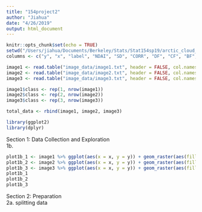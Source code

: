 ```yaml
---
title: "154project2"
author: "Jiahua"
date: "4/26/2019"
output: html_document
---
```


```r
knitr::opts_chunk$set(echo = TRUE)
setwd("/Users/jiahua/Documents/Berkeley/Stats/Stat154sp19/arctic_cloud_recognition/")
columns <- c("y", "x", "label", "NDAI", "SD", "CORR", "DF", "CF", "BF", "AF", "AN")

image1 <- read.table("image_data/image1.txt", header = FALSE, col.names = columns)
image2 <- read.table("image_data/image2.txt", header = FALSE, col.names = columns)
image3 <- read.table("image_data/image3.txt", header = FALSE, col.names = columns)

image1$class <- rep(1, nrow(image1))
image2$class <- rep(2, nrow(image2))
image3$class <- rep(3, nrow(image3))

total_data <- rbind(image1, image2, image3)

library(ggplot2)
library(dplyr)
```
    
    
Section 1: Data Collection and Exploration  
1b.  
```r
plot1b_1 <- image1 %>% ggplot(aes(x = x, y = y)) + geom_raster(aes(fill = label))
plot1b_2 <- image2 %>% ggplot(aes(x = x, y = y)) + geom_raster(aes(fill = label))
plot1b_3 <- image3 %>% ggplot(aes(x = x, y = y)) + geom_raster(aes(fill = label))
plot1b_1
plot1b_2
plot1b_3
```
    
    
Section 2: Preparation   
2a. splitting data      
```r


```
    
    

```r

```





